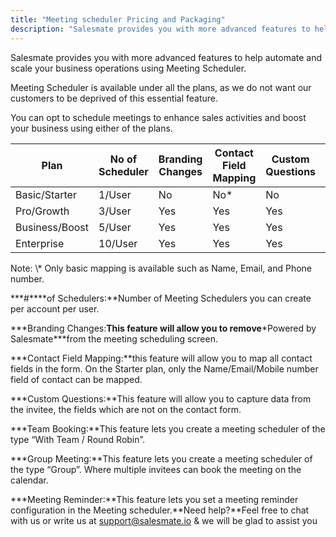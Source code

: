 ```yaml
---
title: "Meeting scheduler Pricing and Packaging"
description: "Salesmate provides you with more advanced features to help automate and scale your business operations using Meeting Scheduler."
---
```


Salesmate provides you with more advanced features to help automate and scale your business operations using Meeting Scheduler.

Meeting Scheduler is available under all the plans, as we do not want our customers to be deprived of this essential feature.

You can opt to schedule meetings to enhance sales activities and boost your business using either of the plans.

| Plan | No of Scheduler | Branding Changes | Contact Field Mapping | Custom Questions | Team/Round Robin Booking | Group Meeting | Meeting Reminder |
| --- | --- | --- | --- | --- | --- | --- | --- |
| Basic/Starter | 1/User | No | No* | No | No | No | No |
| Pro/Growth | 3/User | Yes | Yes | Yes | No | Yes | Yes |
| Business/Boost | 5/User | Yes | Yes | Yes | Yes | Yes | Yes |
| Enterprise | 10/User | Yes | Yes | Yes | Yes | Yes | Yes |

<Note>
Note: \* Only basic mapping is available such as Name, Email, and Phone number.
</Note>

***\#****of Schedulers:**Number of Meeting Schedulers you can create per account per user.

***Branding Changes:**This feature will allow you to remove**\*Powered by Salesmate\***from the meeting scheduling screen.

***Contact Field Mapping:**this feature will allow you to map all contact fields in the form. On the Starter plan, only the Name/Email/Mobile number field of contact can be mapped.

***Custom Questions:**This feature will allow you to capture data from the invitee, the fields which are not on the contact form.

***Team Booking:**This feature lets you create a meeting scheduler of the type “With Team / Round Robin”.

***Group Meeting:**This feature lets you create a meeting scheduler of the type “Group”. Where multiple invitees can book the meeting on the calendar.

***Meeting Reminder:**This feature lets you set a meeting reminder configuration in the Meeting scheduler.**Need help?**Feel free to chat with us or write us at [support@salesmate.io](mailto:support@salesmate.io) & we will be glad to assist you
